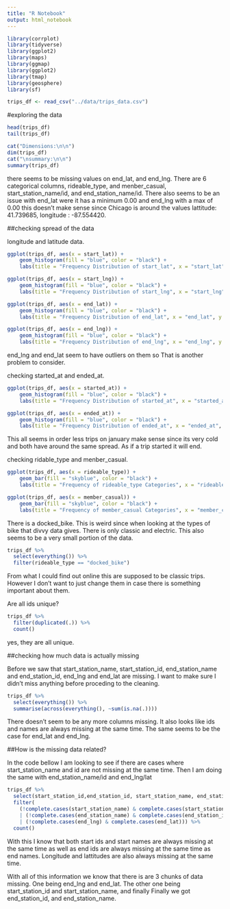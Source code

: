 ```yaml
---
title: "R Notebook"
output: html_notebook
---
```


```r
library(corrplot)
library(tidyverse)
library(ggplot2)
library(maps)
library(ggmap)
library(ggplot2)
library(tmap)
library(geosphere) 
library(sf)
```


```r
trips_df <- read_csv("../data/trips_data.csv")
```
#exploring the data


```r
head(trips_df)
tail(trips_df)
```


```r
cat("Dimensions:\n\n")
dim(trips_df)
cat("\nsummary:\n\n")
summary(trips_df)
```

there seems to be missing values on end_lat, and end_lng. There are 6 categorical columns, rideable_type, and menber_casual, start_station_name/id, and end_station_name/id. There also seems to be an issue with end_lat were it has a minimum 0.00 and end_lng with a max of 0.00 this doesn't make sense since Chicago is around the values lattitude: 41.739685, longitude : -87.554420.


##checking spread of the data 

longitude and latitude data.
```r
ggplot(trips_df, aes(x = start_lat)) +
    geom_histogram(fill = "blue", color = "black") +
    labs(title = "Frequency Distribution of start_lat", x = "start_lat", y = "Frequency")

ggplot(trips_df, aes(x = start_lng)) +
    geom_histogram(fill = "blue", color = "black") +
    labs(title = "Frequency Distribution of start_lng", x = "start_lng", y = "Frequency")

ggplot(trips_df, aes(x = end_lat)) +
    geom_histogram(fill = "blue", color = "black") +
    labs(title = "Frequency Distribution of end_lat", x = "end_lat", y = "Frequency")

ggplot(trips_df, aes(x = end_lng)) +
    geom_histogram(fill = "blue", color = "black") +
    labs(title = "Frequency Distribution of end_lng", x = "end_lng", y = "Frequency")
```
end_lng and end_lat seem to have outliers on them so That is another problem to consider.

checking started_at and ended_at.
```r
ggplot(trips_df, aes(x = started_at)) +
    geom_histogram(fill = "blue", color = "black") +
    labs(title = "Frequency Distribution of started_at", x = "started_at", y = "Frequency")

ggplot(trips_df, aes(x = ended_at)) +
    geom_histogram(fill = "blue", color = "black") +
    labs(title = "Frequency Distribution of ended_at", x = "ended_at", y = "Frequency")
```
This all seems in order less trips on january make sense since its very cold and both have around the same spread. As if a trip started it will end.

checking ridable_type and menber_casual.
```r
ggplot(trips_df, aes(x = rideable_type)) +
    geom_bar(fill = "skyblue", color = "black") +
    labs(title = "Frequency of rideable_type Categories", x = "rideable_type", y = "Count")

ggplot(trips_df, aes(x = member_casual)) +
    geom_bar(fill = "skyblue", color = "black") +
    labs(title = "Frequency of member_casual Categories", x = "member_casual", y = "Count")
```
There is a docked_bike. This is weird since when looking at the types of bike that divvy data gives. There is only classic and electric. This also seems to be a very small portion of the data. 

```r
trips_df %>%
  select(everything()) %>%
  filter(rideable_type == "docked_bike")
```
From what I could find out online this are supposed to be classic trips. However I don't want to just change them in case there is something important about them.


Are all ids unique?
```r
trips_df %>%
  filter(duplicated(.)) %>% 
  count()
```
yes, they are all unique.





##checking how much data is actually missing

Before we saw that start_station_name, start_station_id, end_station_name and end_station_id, end_lng and end_lat are missing. I want to make sure I didn't miss anything before proceding to the cleaning. 

```r
trips_df %>%
  select(everything()) %>%
  summarise(across(everything(), ~sum(is.na(.))))
```
There doesn't seem to be any more columns missing. It also looks like ids and names are always missing at the same time. The same seems to be the case for end_lat and end_lng.


##How is the missing data related?

In the code bellow I am looking to see if there are cases where start_station_name and id are not missing at the same time. Then I am doing the same with end_station_name/id and end_lng/lat
```r
trips_df %>% 
  select(start_station_id,end_station_id, start_station_name, end_station_name,end_lat,end_lng) %>%
  filter(
    (!complete.cases(start_station_name) & complete.cases(start_station_id)) 
    | (!complete.cases(end_station_name) & complete.cases(end_station_id))
    | (!complete.cases(end_lng) & complete.cases(end_lat))) %>% 
  count()
```
With this I know that both start ids and start names are always missing at the same time as well as end ids are always missing at the same time as end names. Longitude and lattitudes are also always missing at the same time.


With all of this information we know that there is are 3 chunks of data missing. One being end_lng and end_lat. The other one being start_station_id and start_station_name, and finally Finally we got end_station_id, and end_station_name.













